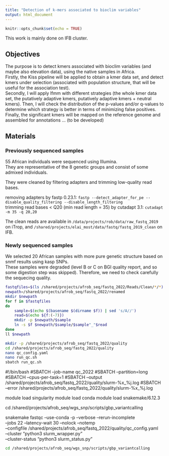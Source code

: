 ```yaml
---
title: "Detection of k-mers associated to bioclim variables"
output: html_document
---
```


```r
knitr::opts_chunk$set(echo = TRUE)
```


This work is mainly done on IFB cluster.


## Objectives
The purpose is to detect kmers associated with bioclim variables (and maybe also elevation data), using the native samples in Africa.    
Firstly, the Kiss pipeline will be applied to obtain a kmer data set, and detect kmers under selection (associated with population structure, that will be useful for the association test).   
Secondly, I will apply lfmm with different strategies (the whole kmer data set, the putatively adaptive kmers, putatively adaptive kmers + neutral kmers). Then, I will check the distribution of the p-values and/or q-values to determine which strategy is better in terms of minimizing false positives. 
Finally, the significant kmers will be mapped on the reference genome and assembled for annotations ... (to be developed)

## Materials

### Previously sequenced samples

55 African individuals were sequenced using Illumina.  
They are representative of the 8 genetic groups and consist of some admixed individuals.  

They were cleaned by filtering adapters and trimming low-quality read bases.

removing adapters by fastp 0.23.1: 
`fastp --detect_adapter_for_pe --disable_quality_filtering --disable_length_filtering`  
trimming read bases < Q20 (min read length = 35) by cutadapt 3.1: 
`cutadapt -m 35 -q 20,20`

The clean reads are available in `/data/projects/rob/data/raw_fastq_2019` on iTrop,
and `/shared/projects/elai_most/data/fastq/fastq_2019_clean` on IFB.

### Newly sequenced samples

We selected 20 African samples with more pure genetic structure based on snmf results using kasp SNPs.    
These samples were degraded (level B or C on BGI quality report, and so some digestion step was skipped). 
Therefore, we need to check carefully the sequecing quality.

```bash
fastqfiles=$(ls /shared/projects/afrob_seq/fastq_2022/Reads/Clean/*/*)
newpath=/shared/projects/afrob_seq/fastq_2022/renamed
mkdir $newpath
for f in $fastqfiles
do
    sample=$(echo $(basename $(dirname $f)) | sed 's/A//')
    read=$(echo ${f:(-7)})
    mkdir -p $newpath/$sample
    ln -s $f $newpath/$sample/$sample"_"$read
done
ll $newpath
```

```bash
mkdir -p /shared/projects/afrob_seq/fastq_2022/quality
cd /shared/projects/afrob_seq/fastq_2022/quality
nano qc_config.yaml
nano run_qc.sh
sbatch run_qc.sh
```

#!/bin/bash
#SBATCH --job-name qc_2022
#SBATCH --partition=long
#SBATCH --cpus-per-task=1
#SBATCH --output /shared/projects/afrob_seq/fastq_2022/quality/slurm-%x_%j.log
#SBATCH --error /shared/projects/afrob_seq/fastq_2022/quality/slurm-%x_%j.log

module load singularity
module load conda
module load snakemake/6.12.3

cd /shared/projects/afrob_seq/wgs_snp/scripts/gbp_variantcalling

snakemake fastqc --use-conda -p --verbose --rerun-incomplete \
--jobs 22 --latency-wait 30 --nolock --notemp \
--configfile /shared/projects/afrob_seq/fastq_2022/quality/qc_config.yaml \
--cluster "python3 slurm_wrapper.py" \
--cluster-status "python3 slurm_status.py" 



```bash
cd /shared/projects/afrob_seq/wgs_snp/scripts/gbp_variantcalling
```

